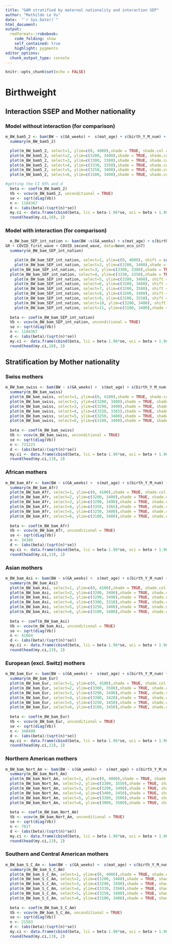 ```yaml
---
title: "GAM stratified by maternal nationality and interaction SEP"
author: "Mathilde Le Vu"
date:  "`r Sys.Date()`"
html_document: 
output:
  rmdformats::robobook:
    code_folding: show
    self_contained: true
    highlight: pygments
editor_options: 
  chunk_output_type: console
---
```



```r
knitr::opts_chunk$set(echo = FALSE)
```


# Birthweight
## Interaction SSEP and Mother nationality

### Model without interaction (for comparison)
```r
m_BW_bam5_2 <- bam(BW ~ s(GA_weeks) +  s(mat_age) + s(birth_Y_M_num) + s(month, bs="cc") + s(mean_ssep2) + s(mean_Alt_mean2)+ parity_cat + sex + Urban3 + Language + mother_nationality_cat2 + civil_status3 + HW + GR + COVID_first_wave + COVID_second_wave, data=bevn_eco_in7)  
  summary(m_BW_bam5_2)

  plot(m_BW_bam5_2, select=1, ylim=c(0, 4000),shade = TRUE, shade.col = "lightblue",  shift = coef(m_BW_bam5_2)[1]) #GA
  plot(m_BW_bam5_2, select=2, ylim=c(3200, 3400),shade = TRUE, shade.col = "lightblue",  shift = coef(m_BW_bam5_2)[1]) #mat age
  plot(m_BW_bam5_2, select=3, ylim=c(3300, 3380),shade = TRUE, shade.col = "lightblue",  shift = coef(m_BW_bam5_2)[1],  xlab  = "1 : 2007-01,     25: 2009-01,     50: 2011-02,    75: 2013-03,   100: 2015-04,    125: 2017-05, 150: 2019-06") #birth_Y_M_num
  plot(m_BW_bam5_2, select=4, ylim=c(3330, 3350),shade = TRUE, shade.col = "lightblue",  shift = coef(m_BW_bam5_2)[1]) #month
  plot(m_BW_bam5_2, select=5, ylim=c(3250, 3400),shade = TRUE, shade.col = "lightblue",  shift = coef(m_BW_bam5_2)[1]) #mean ssep
  plot(m_BW_bam5_2, select=6, ylim=c(3100, 3400),shade = TRUE, shade.col = "lightblue",  shift = coef(m_BW_bam5_2)[1]) #mean altitude

#getting the CI 95% and d
  beta <- coef(m_BW_bam5_2)
  Vb <- vcov(m_BW_bam5_2, unconditional = TRUE)
  se <- sqrt(diag(Vb))
  n <- 1184367
  d <- (abs(beta)/(sqrt(n)*se))
  my.ci <- data.frame(cbind(beta, lci = beta-1.96*se, uci = beta + 1.96*se, d))
  round(head(my.ci,18), 2)  
```

### Model with interaction (for comparison)

```r
  m_BW_bam_SEP_int_nation <- bam(BW ~s(GA_weeks) + s(mat_age) + s(birth_Y_M_num) + s(month, bs="cc") +  s(mean_ssep2, by=mother_nationality_cat2) + s(mean_Alt_mean2)+ parity_cat + sex  +  Urban3 + Language + mother_nationality_cat2 + civil_status3 + HW +
GR + COVID_first_wave + COVID_second_wave, data=bevn_eco_in7)
  summary(m_BW_bam_SEP_int_nation)

    plot(m_BW_bam_SEP_int_nation, select=1, ylim=c(0, 4000), shift = coef(m_BW_bam_SEP_int_nation)[1], shade = TRUE, shade.col = "lightblue") #GA
    plot(m_BW_bam_SEP_int_nation, select=2, ylim=c(3200, 3400),shade = TRUE, shade.col = "lightblue",  shift = coef(m_BW_bam_SEP_int_nation)[1]) #mat age
  plot(m_BW_bam_SEP_int_nation, select=3, ylim=c(3300, 3380),shade = TRUE, shade.col = "lightblue",  shift = coef(m_BW_bam_SEP_int_nation)[1],  xlab  = "1 : 2007-01,     25: 2009-01,     50: 2011-02,    75: 2013-03,   100: 2015-04,    125: 2017-05, 150: 2019-06") #birth_Y_M_num
  plot(m_BW_bam_SEP_int_nation, select=4, ylim=c(3330, 3350),shade = TRUE, shade.col = "lightblue",  shift = coef(m_BW_bam_SEP_int_nation)[1]) #month
    plot(m_BW_bam_SEP_int_nation, select=5, ylim=c(3200, 3400), shift = coef(m_BW_bam_SEP_int_nation)[1], shade = TRUE, shade.col = "lightblue") #ssep * Switzerland
    plot(m_BW_bam_SEP_int_nation, select=6, ylim=c(3200, 3400), shift = coef(m_BW_bam_SEP_int_nation)[1], shade = TRUE, shade.col = "lightblue") #ssep* Africa
    plot(m_BW_bam_SEP_int_nation, select=7, ylim=c(3200, 3580), shift = coef(m_BW_bam_SEP_int_nation)[1], shade = TRUE, shade.col = "lightblue") #ssep * Asia
    plot(m_BW_bam_SEP_int_nation, select=8, ylim=c(3200, 3400), shift = coef(m_BW_bam_SEP_int_nation)[1], shade = TRUE, shade.col = "lightblue") #ssep * Europe excluding Switzerland
    plot(m_BW_bam_SEP_int_nation, select=9, ylim=c(3200, 3550), shift = coef(m_BW_bam_SEP_int_nation)[1], shade = TRUE, shade.col = "lightblue") #ssep * Nothern America
    plot(m_BW_bam_SEP_int_nation, select=10, ylim=c(3200, 3400), shift = coef(m_BW_bam_SEP_int_nation)[1], shade = TRUE, shade.col = "lightblue") #ssep * Southern and Central America
    plot(m_BW_bam_SEP_int_nation, select=11, ylim=c(3100, 3400),shade = TRUE, shade.col = "lightblue",  shift = coef(m_BW_bam_SEP_int_nation)[1]) #mean altitude
      
  beta <- coef(m_BW_bam_SEP_int_nation)
  Vb <- vcov(m_BW_bam_SEP_int_nation, unconditional = TRUE)
  se <- sqrt(diag(Vb))
  n <- 1184367
  d <- (abs(beta)/(sqrt(n)*se))
  my.ci <- data.frame(cbind(beta, lci = beta-1.96*se, uci = beta + 1.96*se, d))
  round(head(my.ci,18), 2) 
```

## Stratification by Mother nationality

### Swiss mothers

```r
m_BW_bam_swiss <- bam(BW ~ s(GA_weeks) +  s(mat_age) + s(birth_Y_M_num) + s(month, bs="cc") + s(mean_ssep2) + s(mean_Alt_mean2)+ parity_cat + sex + Urban3 + Language + civil_status3 + HW + GR + COVID_first_wave + COVID_second_wave, data=bevn_eco_in7_Swiss)  
  summary(m_BW_bam_swiss)
  plot(m_BW_bam_swiss, select=1, ylim=c(0, 4100),shade = TRUE, shade.col = "lightblue",  shift = coef(m_BW_bam_swiss)[1]) #GA
  plot(m_BW_bam_swiss, select=2, ylim=c(3200, 3400),shade = TRUE, shade.col = "lightblue",  shift = coef(m_BW_bam_swiss)[1]) #mat age
  plot(m_BW_bam_swiss, select=3, ylim=c(3290, 3490),shade = TRUE, shade.col = "lightblue",  shift = coef(m_BW_bam_swiss)[1],  xlab  = "1 : 2007-01,     25: 2009-01,     50: 2011-02,    75: 2013-03,   100: 2015-04,    125: 2017-05, 150: 2019-06") #birth_Y_M_num
  plot(m_BW_bam_swiss, select=4, ylim=c(3330, 3365),shade = TRUE, shade.col = "lightblue",  shift = coef(m_BW_bam_swiss)[1]) #month
  plot(m_BW_bam_swiss, select=5, ylim=c(3250, 3400),shade = TRUE, shade.col = "lightblue",  shift = coef(m_BW_bam_swiss)[1]) #mean ssep
  plot(m_BW_bam_swiss, select=6, ylim=c(3100, 3400),shade = TRUE, shade.col = "lightblue",  shift = coef(m_BW_bam_swiss)[1]) #mean altitude
    
  beta <- coef(m_BW_bam_swiss)
  Vb <- vcov(m_BW_bam_swiss, unconditional = TRUE)
  se <- sqrt(diag(Vb))
  n <- 731225
  d <- (abs(beta)/(sqrt(n)*se))
  my.ci <- data.frame(cbind(beta, lci = beta-1.96*se, uci = beta + 1.96*se, d))
  round(head(my.ci,13), 2) 
```

### African mothers
```r
m_BW_bam_Afr <- bam(BW ~ s(GA_weeks) +  s(mat_age) + s(birth_Y_M_num) + s(month, bs="cc") + s(mean_ssep2) + s(mean_Alt_mean2)+ parity_cat + sex + Urban3 + Language + civil_status3 + HW + GR + COVID_first_wave + COVID_second_wave, data=bevn_eco_in7_Afr)  
  summary(m_BW_bam_Afr)
  plot(m_BW_bam_Afr, select=1, ylim=c(0, 4100),shade = TRUE, shade.col = "lightblue",  shift = coef(m_BW_bam_Afr)[1]) #GA
  plot(m_BW_bam_Afr, select=2, ylim=c(3200, 3400),shade = TRUE, shade.col = "lightblue",  shift = coef(m_BW_bam_Afr)[1]) #mat age
  plot(m_BW_bam_Afr, select=3, ylim=c(3290, 3490),shade = TRUE, shade.col = "lightblue",  shift = coef(m_BW_bam_Afr)[1],  xlab  = "1 : 2007-01,     25: 2009-01,     50: 2011-02,    75: 2013-03,   100: 2015-04,    125: 2017-05, 150: 2019-06") #birth_Y_M_num
  plot(m_BW_bam_Afr, select=4, ylim=c(3350, 3365),shade = TRUE, shade.col = "lightblue",  shift = coef(m_BW_bam_Afr)[1]) #month
  plot(m_BW_bam_Afr, select=5, ylim=c(3250, 3400),shade = TRUE, shade.col = "lightblue",  shift = coef(m_BW_bam_Afr)[1]) #mean ssep
  plot(m_BW_bam_Afr, select=6, ylim=c(3100, 3400),shade = TRUE, shade.col = "lightblue",  shift = coef(m_BW_bam_Afr)[1]) #mean altitude
    
  beta <- coef(m_BW_bam_Afr)
  Vb <- vcov(m_BW_bam_Afr, unconditional = TRUE)
  se <- sqrt(diag(Vb))
  n <- 34388
  d <- (abs(beta)/(sqrt(n)*se))
  my.ci <- data.frame(cbind(beta, lci = beta-1.96*se, uci = beta + 1.96*se, d))
  round(head(my.ci,13), 2)
```

### Asian mothers
```r
m_BW_bam_Asi <- bam(BW ~ s(GA_weeks) +  s(mat_age) + s(birth_Y_M_num) + s(month, bs="cc") + s(mean_ssep2) + s(mean_Alt_mean2)+ parity_cat + sex + Urban3 + Language + civil_status3 + HW + GR + COVID_first_wave + COVID_second_wave, data=bevn_eco_in7_Asi)  
  summary(m_BW_bam_Asi)
  plot(m_BW_bam_Asi, select=1, ylim=c(0, 4100),shade = TRUE, shade.col = "lightblue",  shift = coef(m_BW_bam_Asi)[1]) #GA
  plot(m_BW_bam_Asi, select=2, ylim=c(3200, 3400),shade = TRUE, shade.col = "lightblue",  shift = coef(m_BW_bam_Asi)[1]) #mat age
  plot(m_BW_bam_Asi, select=3, ylim=c(3290, 3490),shade = TRUE, shade.col = "lightblue",  shift = coef(m_BW_bam_Asi)[1],  xlab  = "1 : 2007-01,     25: 2009-01,     50: 2011-02,    75: 2013-03,   100: 2015-04,    125: 2017-05, 150: 2019-06") #birth_Y_M_num
  plot(m_BW_bam_Asi, select=4, ylim=c(3300, 3310),shade = TRUE, shade.col = "lightblue",  shift = coef(m_BW_bam_Asi)[1]) #month
  plot(m_BW_bam_Asi, select=5, ylim=c(3250, 3400),shade = TRUE, shade.col = "lightblue",  shift = coef(m_BW_bam_Asi)[1]) #mean ssep
  plot(m_BW_bam_Asi, select=6, ylim=c(3100, 3400),shade = TRUE, shade.col = "lightblue",  shift = coef(m_BW_bam_Asi)[1]) #mean altitude
    
  beta <- coef(m_BW_bam_Asi)
  Vb <- vcov(m_BW_bam_Asi, unconditional = TRUE)
  se <- sqrt(diag(Vb))
  n <- 41664
  d <- (abs(beta)/(sqrt(n)*se))
  my.ci <- data.frame(cbind(beta, lci = beta-1.96*se, uci = beta + 1.96*se, d))
  round(head(my.ci,13), 2)
```

### European (excl. Switz) mothers
```r
m_BW_bam_Eur <- bam(BW ~ s(GA_weeks) +  s(mat_age) + s(birth_Y_M_num) + s(month, bs="cc") + s(mean_ssep2) + s(mean_Alt_mean2)+ parity_cat + sex + Urban3 + Language + civil_status3 + HW + GR + COVID_first_wave + COVID_second_wave, data=bevn_eco_in7_Eur)  
  summary(m_BW_bam_Eur)
  plot(m_BW_bam_Eur, select=1, ylim=c(0, 4100),shade = TRUE, shade.col = "lightblue",  shift = coef(m_BW_bam_Eur)[1]) #GA
  plot(m_BW_bam_Eur, select=2, ylim=c(3300, 3500),shade = TRUE, shade.col = "lightblue",  shift = coef(m_BW_bam_Eur)[1]) #mat age
  plot(m_BW_bam_Eur, select=3, ylim=c(3290, 3490),shade = TRUE, shade.col = "lightblue",  shift = coef(m_BW_bam_Eur)[1],  xlab  = "1 : 2007-01,     25: 2009-01,     50: 2011-02,    75: 2013-03,   100: 2015-04,    125: 2017-05, 150: 2019-06") #birth_Y_M_num
  plot(m_BW_bam_Eur, select=4, ylim=c(3380, 3420),shade = TRUE, shade.col = "lightblue",  shift = coef(m_BW_bam_Eur)[1]) #month
  plot(m_BW_bam_Eur, select=5, ylim=c(3250, 3450),shade = TRUE, shade.col = "lightblue",  shift = coef(m_BW_bam_Eur)[1]) #mean ssep
  plot(m_BW_bam_Eur, select=6, ylim=c(3100, 3450),shade = TRUE, shade.col = "lightblue",  shift = coef(m_BW_bam_Eur)[1]) #mean altitude
    
  beta <- coef(m_BW_bam_Eur)
  Vb <- vcov(m_BW_bam_Eur, unconditional = TRUE)
  se <- sqrt(diag(Vb))
  n <- 348490
  d <- (abs(beta)/(sqrt(n)*se))
  my.ci <- data.frame(cbind(beta, lci = beta-1.96*se, uci = beta + 1.96*se, d))
  round(head(my.ci,13), 2)    
```

### Northern American mothers
```r
m_BW_bam_Nort_Am <- bam(BW ~ s(GA_weeks) +  s(mat_age) + s(birth_Y_M_num) + s(month, bs="cc") + s(mean_ssep2) + s(mean_Alt_mean2)+ parity_cat + sex + Urban3 + Language + civil_status3 + HW + GR + COVID_first_wave + COVID_second_wave, data=bevn_eco_in7_Nort_Am)  
  summary(m_BW_bam_Nort_Am)
  plot(m_BW_bam_Nort_Am, select=1, ylim=c(0, 4000),shade = TRUE, shade.col = "lightblue",  shift = coef(m_BW_bam_Nort_Am)[1]) #GA
  plot(m_BW_bam_Nort_Am, select=2, ylim=c(3300, 3550),shade = TRUE, shade.col = "lightblue",  shift = coef(m_BW_bam_Nort_Am)[1]) #mat age
  plot(m_BW_bam_Nort_Am, select=3, ylim=c(3290, 3490),shade = TRUE, shade.col = "lightblue",  shift = coef(m_BW_bam_Nort_Am)[1],  xlab  = "1 : 2007-01,     25: 2009-01,     50: 2011-02,    75: 2013-03,   100: 2015-04,    125: 2017-05, 150: 2019-06") #birth_Y_M_num
  plot(m_BW_bam_Nort_Am, select=4, ylim=c(3400, 3450),shade = TRUE, shade.col = "lightblue",  shift = coef(m_BW_bam_Nort_Am)[1]) #month
  plot(m_BW_bam_Nort_Am, select=5, ylim=c(3380, 3500),shade = TRUE, shade.col = "lightblue",  shift = coef(m_BW_bam_Nort_Am)[1]) #mean ssep
  plot(m_BW_bam_Nort_Am, select=6, ylim=c(3000, 3500),shade = TRUE, shade.col = "lightblue",  shift = coef(m_BW_bam_Nort_Am)[1]) #mean altitude
    
  beta <- coef(m_BW_bam_Nort_Am)
  Vb <- vcov(m_BW_bam_Nort_Am, unconditional = TRUE)
  se <- sqrt(diag(Vb))
  n <- 7017
  d <- (abs(beta)/(sqrt(n)*se))
  my.ci <- data.frame(cbind(beta, lci = beta-1.96*se, uci = beta + 1.96*se, d))
  round(head(my.ci,13), 2)
```

### Southern and Central American mothers
```r
m_BW_bam_S_C_Am <- bam(BW ~ s(GA_weeks) +  s(mat_age) + s(birth_Y_M_num) + s(month, bs="cc") + s(mean_ssep2) + s(mean_Alt_mean2)+ parity_cat + sex + Urban3 + Language + civil_status3 + HW + GR + COVID_first_wave + COVID_second_wave, data=bevn_eco_in7_S_C_Am)  
  summary(m_BW_bam_S_C_Am)
  plot(m_BW_bam_S_C_Am, select=1, ylim=c(0, 4000),shade = TRUE, shade.col = "lightblue",  shift = coef(m_BW_bam_S_C_Am)[1]) #GA
  plot(m_BW_bam_S_C_Am, select=2, ylim=c(3200, 3400),shade = TRUE, shade.col = "lightblue",  shift = coef(m_BW_bam_S_C_Am)[1]) #mat age
  plot(m_BW_bam_S_C_Am, select=3, ylim=c(3290, 3490),shade = TRUE, shade.col = "lightblue",  shift = coef(m_BW_bam_S_C_Am)[1],  xlab  = "1 : 2007-01,     25: 2009-01,     50: 2011-02,    75: 2013-03,   100: 2015-04,    125: 2017-05, 150: 2019-06") #birth_Y_M_num
  plot(m_BW_bam_S_C_Am, select=4, ylim=c(3330, 3360),shade = TRUE, shade.col = "lightblue",  shift = coef(m_BW_bam_S_C_Am)[1]) #month
  plot(m_BW_bam_S_C_Am, select=5, ylim=c(3250, 3400),shade = TRUE, shade.col = "lightblue",  shift = coef(m_BW_bam_S_C_Am)[1]) #mean ssep
  plot(m_BW_bam_S_C_Am, select=6, ylim=c(3100, 3400),shade = TRUE, shade.col = "lightblue",  shift = coef(m_BW_bam_S_C_Am)[1]) #mean altitude
  
  beta <- coef(m_BW_bam_S_C_Am)
  Vb <- vcov(m_BW_bam_S_C_Am, unconditional = TRUE)
  se <- sqrt(diag(Vb))
  n <- 21583
  d <- (abs(beta)/(sqrt(n)*se))
  my.ci <- data.frame(cbind(beta, lci = beta-1.96*se, uci = beta + 1.96*se, d))
  round(head(my.ci,13), 2)  
```
